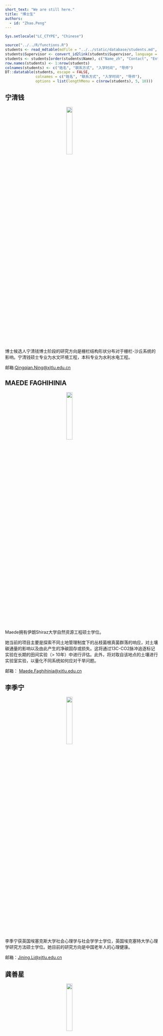 ```yaml
---
short_text: "We are still here."
title: "博士生"
authors:
  - id: "Zhao.Peng"
---
```



```r
Sys.setlocale("LC_CTYPE", "Chinese")
```

```r
source("../../R/functions.R")
students <- read_mdtable(mdfile = "../../static/database/students.md", skip = 0)
students$Supervisor <- convert_id2link(students$Supervisor, language = "zh")
students <- students[order(students$Name), c("Name_zh", "Contact", "Entry", "Supervisor")]
row.names(students) <- 1:nrow(students)
colnames(students) <- c("姓名", "联系方式", "入学时间", "导师")
DT::datatable(students, escape = FALSE, 
              colnames = c("姓名", "联系方式", "入学时间", "导师"),
              options = list(lengthMenu = c(nrow(students), 5, 10)))
```


## 宁清钱

<img src="https://www.xjtlu.edu.cn/assets/images/students/qingqian-ning.jpg" width="20%" style="display: block; margin: auto;">

博士候选人宁清钱博士阶段的研究方向是栅栏结构形状分布对于栅栏-沙丘系统的影响。宁清钱硕士专业为水文环境工程，本科专业为水利水电工程。

邮箱:[Qingqian.Ning@xjtlu.edu.cn](mailto:Qingqian.Ning@xjtlu.edu.cn)

## MAEDE FAGHIHINIA

<img src="https://www.xjtlu.edu.cn/assets/images/students/maede-faghihinia.jpg" width="20%" style="display: block; margin: auto;">Maede拥有伊朗Shiraz大学自然资源工程硕士学位。

她当前的项目主要是探索不同土地管理制度下的丛枝菌根真菌群落的响应，对土壤碳通量的影响以及由此产生的净碳固存或损失。这将通过13C-CO2脉冲追逐标记实验在长期的田间实验（> 10年）中进行评估。此外，将对取自该地点的土壤进行实验室实验，以量化不同系统如何应对干旱问题。

邮箱： [Maede.Faghihinia@xjtlu.edu.cn](mailto:maede.faghihinia@xjtlu.edu.cn)

## 李季宁

<img src="https://www.xjtlu.edu.cn/assets/images/students/JiningLi.jpg" width="20%" style="display: block; margin: auto;">

李季宁获英国埃塞克斯大学社会心理学与社会学学士学位，英国埃克塞特大学心理学研究方法硕士学位。她目前的研究方向是中国老年人的心理健康。

邮箱：[Jining.Li@xjtlu.edu.cn](mailto:Jining.Li@xjtlu.edu.cn)

## 龚善星

<img src="https://www.xjtlu.edu.cn/assets/images/students/Shanxing-Gong.jpg" width="20%" style="display: block; margin: auto;">

龚善星在中国武汉华中农业大学取得学士学位，专业为植物保护，学习内容主要关于害虫综合治理（IPM）。他的本科毕业课题主要关于害虫的物理防治。

他在纽约州立大学石溪分校（石溪大学，SBU）取得硕士学位，专业为生态与进化。我的硕士毕业课题为关于湿地生态修复的meta分析。

他博士现阶段的研究课题为“景观变化对农田节肢动物多样性以及生物防治的影响”。

邮箱: [Shanxing.Gong19@student.xjtlu.edu.cn](mailto:Shanxing.Gong19@student.xjtlu.edu.cn)

## 石晓宇

<img src="https://www.xjtlu.edu.cn/assets/images/students/Xiaoyu-Shi.jpg" width="20%" style="display: block; margin: auto;">

石晓宇在西交利物浦大学环境科学系取得了他的本科学位。他之后在伦敦大学学院地理系取得了硕士学位。

他目前的研究对象是中国传粉昆虫所受到的威胁以及相应的传粉昆虫保护。

邮箱: [Xiaoyu.Shi18@student.xjtlu.edu.cn](mailto:Xiaoyu.Shi18@student.xjtlu.edu.cn)



## 缪擎天

<img src="https://www.xjtlu.edu.cn/assets/images/students/Miao-Qingtian.jpg" width="20%" style="display: block; margin: auto;">缪擎天从香港科技大学获得了环球中国研究硕士学位，本科就读于并瑞士的洛桑酒店管理学校国际酒店管理专业。

她目前的研究是在中国医疗互动中相互信任的共同形成。这项研究旨在研究病人在急诊科就诊时的可信度及其实际运用。

邮箱: [Qingtian.Miao19@student.xjtlu.edu.cn](mailto:Qingtian.Miao19@student.xjtlu.edu.cn)



## 林巧燕

<img src="https://www.xjtlu.edu.cn/assets/images/students/Qiaoyan-Lin.jpg" width="20%" style="display: block; margin: auto;">

2011年7月，林巧燕于中国科学院西北高原生物研究所获全球变化生态学专业硕士学位。目前，她主要研究综合的河流生态修复策略，探究生态修复过程中水生动物·微生物以及生态系统功能的变化。

邮箱：[Qiaoyan.lin@xjtlu.edu.cn](mailto:Qiaoyan.lin@xjtlu.edu.cn)





## LUKAS FLORIAN MELDAU

<img src="https://www.xjtlu.edu.cn/assets/images/students/Lukas-Florian-Meldau.jpg" width="20%" style="display: block; margin: auto;">Lukas 拥有德国格奥尔格-奥古斯特-大学哥廷根分校的"地理：资源分析和资源管理"理学硕士学位和地理学学士学位。

他的研究旨在研究大气稳定性对奥多利亚运输的影响。目的是利用风洞模拟，研究热和沉积分层对风场和艾奥利亚运输的影响，并加强对两相流理论的理解。

邮箱：[L.Meldau19@student.xjtlu.edu.cn](mailto:L.Meldau19@student.xjtlu.edu.cn)

## ANJUMUNNISA

<img src="https://www.xjtlu.edu.cn/assets/images/students/Anjumunnisa.jpg" width="20%" style="display: block; margin: auto;">Anjum 获得了医学学士学位和儿科医学硕士学位。她曾在苏州大学附属第一医院和苏州儿童医院接受培训，现正在西交利物浦大学公共卫生系攻读公共卫生学博士学位。

她目前的研究涉及苏州儿童医院血液科的一项临床试验，主要关注儿童癌症对儿童和家庭的影响。

邮箱：[Anjumunnisa.M@xjtlu.edu.cn](mailto:Anjumunnisa.M@xjtlu.edu.cn)



## ALEX DENTON

<img src="https://www.xjtlu.edu.cn/assets/images/students/Alex-Denton.jpg" width="20%" style="display: block; margin: auto;">

Alex 在获得埃克塞特大学自然保护与生物多样性硕士学位之前，获得了斯旺西大学的动物学学士学位。在XJTLU开始攻读博士学位课程之前，他曾在英国讲学，并为南非多个组织开展生态研究和教育推广工作。

他目前的项目侧重于无脊椎动物群落生态学，研究草原毛毛虫（Gynaephora）与青藏高原放牧者之间的相互作用。

邮箱：[A.Denton19@student.xjtlu.edu.cn](mailto:A.Denton19@student.xjtlu.edu.cn)



## 孙博坤

<img src="https://www.xjtlu.edu.cn/assets/images/students/Bokun-Sun%20.jpg" width="20%" style="display: block; margin: auto;">

孙博坤本科毕业于西交利物浦大学（XJTLU）和利物浦大学的电气工程专业，硕士毕业于谢菲尔德大学环境与能源工程专业。

他目前的研究题目是在不同气象条件下城市灌木对PM2.5干沉降的影响。

邮箱：[Bokun.Sun19@student.xjtlu.edu.cn](mailto:Bokun.Sun19@student.xjtlu.edu.cn)



## 张厦

<img src="https://www.xjtlu.edu.cn/assets/images/students/Sha-Zhang.jpg" width="20%" style="display: block; margin: auto;">

张厦获得了中国科学院土壤科学研究所环境科学领域的第一个硕士学位，并获得了美国特拉华大学的植物科学领域的第二个硕士学位。本科毕业于河南工业大学环境工程系。

厦致力于在不断变化的环境中研究砷和镉等有毒元素的生物地球化学。 为了拓宽对元素行为和不同尺度驱动力的理解，多种技术和方法被用来估算环境干扰的影响。

邮箱：[Sha.Zhang19@student.xjtlu.edu.cn](mailto:Sha.Zhang19@student.xjtlu.edu.cn)

## 李丹

<img src="https://www.xjtlu.edu.cn/assets/images/students/dan-li.jpg" width="20%" style="display: block; margin: auto;">

我本科毕业于苏州科技大学的地理信息系统专业，硕士毕业于西交利物浦大学的城市规划专业。但这一点都不无关紧要。实际上，它们为我打开了视野，提高了我的技能，尤其是在诸如数据结构和计算技术等领域，以捕获，表示，处理和分析地理信息，并培养了我从多元化的角度对社会、经济、生态全面整合的理性思考能力。

毕业之后，我继续留在了西交利物浦大学的校级研究院，城市与环境研究中心。通过一年的工作经验研究城市的可持续发展与环境问题，利用自己的学术背景去探讨环境生态与社会发展的关系与平衡，更加理解了社会发展的前进道路与困难。

现在我的博士研究课题为“生物多样性保护和人类生态系统服务之间的权衡和协同作用”。该研究旨在对区域地理特征、生物多样性、当前土地利用和当前为人类提供的服务的变化进行空间量化，致力于造福于人类。

## 曾煜

<img src="https://www.xjtlu.edu.cn/assets/images/students/yu-zeng.jpg" width="20%" style="display: block; margin: auto;">

我在位于中国黑龙江省哈尔滨市的东北林业大学获得了我的本科（野生动物峪自然保护区管理专业）和硕士学历（动物学专业），主要研究方向为鸟类行为与形态，着重于鸟类鸣声的研究。我用留居与迁徙种群斑背大尾莺的鸣唱作为引物，来研究该鸟种迁徙种群的反应强度。同时也利用形态学和DNA技术对白头鹎和领雀嘴鹎进行性别鉴定。

博士阶段的研究方向是“城市化与群落结构：生境迁移对鸟类种群间的竞争与捕食的影响”，目的是为了研究生境迁移是如何影响不同鸟种之间的竞争与相互作用，以及鸟类对昆虫的捕食率。

## 刘书畅

<img src="https://www.xjtlu.edu.cn/assets/images/students/shuchang-liu.png" width="20%" style="display: block; margin: auto;">

本科毕业于武汉轻工大学，被授予工学学士学位。专业是食品科学与工程。

硕士毕业于英国诺丁汉大学，被授予理学硕士学位。专业是营养科学。硕士毕业论文标题是“调查中国的日常奶茶摄入量以及探索潜在的健康配方”。

研究项目：博士的主要研究课题是“中国西部哺乳妇女碘状况和母乳碘含量的评估”。

## ETIENNE JAIME

<img src="https://www.xjtlu.edu.cn/assets/images/students/Etienne-Jaime.jpg" width="20%" style="display: block; margin: auto;">

我在德州爱丁堡的德克萨斯泛美大学(现在的UTRGV)获得了理学学士学位。我学士学位的专业是生物和生物医学科学。此外，我还修完了化学和法语两个辅修课程。

我获得了我的公共卫生硕士学位北德克萨斯大学-健康科学中心在沃斯堡，得克萨斯州。我的硕士学位专注于行为和社区健康，专业是全球健康。我的硕士学位的最高项目是对安全套使用障碍进行分析，并使用基于社区的参与性研究方法和护理小组方法开发寨卡病毒预防干预措施。我的项目是由美国国际开发署资助的。

我博士的主要项目是"改善大学生心理和性健康状况的亲社会行为，以及调解文化因素"。

## 蔡玉佳

<img src="https://www.xjtlu.edu.cn/assets/images/students/Yujia-Cai.jpg" width="20%" style="display: block; margin: auto;">

玉佳在深圳大学获得学士学位。她的本科专业是环境工程。她本科的最后一个项目是关于持久性有机污染物(POPs)的分布。
之后她在中国科学院生态环境科学研究中心环境工程专业硕士学位，她的硕士研究是利用分子生物学技术研究土壤硝酸盐的转化和命运。
现在她博士研究的方向是“有机污染土壤的修复:微生物燃料电池和水管理的双重作用”



## 陈思好

<img src="https://www.xjtlu.edu.cn/assets/images/students/Sihao-Chen.jpg" width="20%" style="display: block; margin: auto;">

思浩在博士期间的研究方向为城市理论、生态进化理论、地理学和科学技术研究。他目前的研究重点是城市化对一种重要的生物和生态指标——家燕(Hirundo rustica)的影响。思好的本科就读于天津城建大学的风景园林专业，并于2020年获得加拿大圭尔夫大学风景园林硕士学位。在攻读博士学位之前，他从事了三年的城市规划师和景观设计师工作，与中国和加拿大的地方政府、非政府组织和国际机构合作。